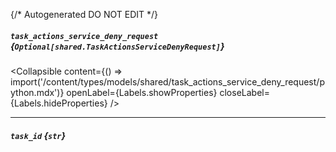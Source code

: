 {/* Autogenerated DO NOT EDIT  */}

##### `task_actions_service_deny_request` *{`Optional[shared.TaskActionsServiceDenyRequest]`}*

<Collapsible content={() => import('/content/types/models/shared/task_actions_service_deny_request/python.mdx')} openLabel={Labels.showProperties} closeLabel={Labels.hideProperties} />


---
##### `task_id` *{`str`}*


